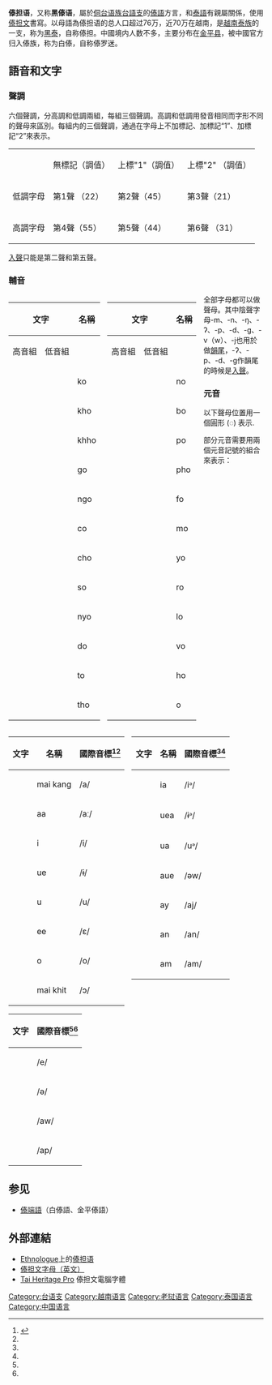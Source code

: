 {{Infobox Language
|name=傣担语
|states=[[越南|越南]]、[[老撾|老撾]]、[[泰國|泰國]]、[[中國|中國]]
|speakers=約70萬
|familycolor=壮侗语系
|fam1=[[壮侗语系|壮侗语系]]
|fam2=[[侗台語族|侗台語族]]
|fam3=[[台語支|台語支]]
|fam4=[[西南部台語支|西南部台語支]]
|fam5=[[傣語|傣語]]
|iso2=tai （台语支其他语言）
|iso3=blt
|script=[[傣担文|傣担文]]}}
'''傣担语'''，又称'''黑傣语'''，屬於[[侗台语族|侗台语族]][[台語支|台語支]]的[[傣語|傣語]]方言，和[[泰語|泰語]]有親屬關係，使用[[傣担文|傣担文]]書寫。以母語為傣担语的总人口超过76万，近70万在越南，是[[越南泰族|越南泰族]]的一支，称为[[黑泰|黑泰]]，自称傣担。中國境内人数不多，主要分布在[[金平苗族瑶族傣族自治县|金平县]]，被中國官方归入傣族，称为白傣，自称傣罗迷。

==語音和文字==
===聲調===
六個聲調，分高調和低調兩組，每組三個聲調。高調和低調用發音相同而字形不同的聲母來區別。每組内的三個聲調，通過在字母上不加標記、加標記“1”、加標記“2”來表示。

{| border="1" 
|- 
|  || 無標記（調值） || 上標"1"（調值）|| 上標"2" （調值）
|- 
| 低調字母 || 第1聲 （22） || 第2聲（45） || 第3聲（21）
|- 
| 高調字母 || 第4聲（55） || 第5聲（44） || 第6聲 （31）
|}

[[入聲|入聲]]只能是第二聲和第五聲。

===輔音===
<div style="float:left; margin-right: 1em;">
{| class="wikitable" style="text-align: center"
|-
! colspan="2" | 文字 !! rowspan="2" | 名稱 !! rowspan="2" | 國際音標<ref name="brase-08">{{cite web|title=Writing Tai Don|url=http://scriptsource.org/cms/scripts/page.php?item_id=entry_detail&uid=cexgtkkgfx|last=Brase|first=Jim|date=5 May 2008|access-date=28 April 2015|archive-date=2020-11-15|archive-url=https://web.archive.org/web/20201115015758/https://scriptsource.org/cms/scripts/page.php?item_id=entry_detail&uid=cexgtkkgfx}}</ref>
|-
! 高音組 !! 低音組
|-
| style="font-size:16pt;" |  {{Script|Tavt|ꪀ}} || style="font-size:16pt;" |  {{Script|Tavt|ꪁ}} || ko || /k/
|-
| style="font-size:16pt;" | {{Script|Tavt|ꪂ}} || style="font-size:16pt;" | {{Script|Tavt|ꪃ}} || kho || /kʰ/
|-
| style="font-size:16pt;" | {{Script|Tavt|ꪄ}} || style="font-size:16pt;" | {{Script|Tavt|ꪅ}} || khho || /x/
|-
| style="font-size:16pt;" | {{Script|Tavt|ꪆ}} || style="font-size:16pt;" | {{Script|Tavt|ꪇ}} || go || /g/
|-
| style="font-size:16pt;" | {{Script|Tavt|ꪈ}} || style="font-size:16pt;" | {{Script|Tavt|ꪉ}} || ngo || /ŋ/
|-
| style="font-size:16pt;" | {{Script|Tavt|ꪊ}} || style="font-size:16pt;" | {{Script|Tavt|ꪋ}} || co || /tɕ/
|-
| style="font-size:16pt;" | {{Script|Tavt|ꪌ}} || style="font-size:16pt;" | {{Script|Tavt|ꪍ}} || cho || /tɕʰ/
|-
| style="font-size:16pt;" | {{Script|Tavt|ꪎ}} || style="font-size:16pt;" | {{Script|Tavt|ꪏ}} || so || /s/
|-
| style="font-size:16pt;" | {{Script|Tavt|ꪐ}} || style="font-size:16pt;" | {{Script|Tavt|ꪑ}} || nyo || /ɲ/
|-
| style="font-size:16pt;" | {{Script|Tavt|ꪒ}} || style="font-size:16pt;" | {{Script|Tavt|ꪓ}} || do || /d/
|-
| style="font-size:16pt;" | {{Script|Tavt|ꪔ}} || style="font-size:16pt;" | {{Script|Tavt|ꪕ}} || to || /t/
|-
| style="font-size:16pt;" | {{Script|Tavt|ꪖ}} || style="font-size:16pt;" | {{Script|Tavt|ꪗ}} || tho || /tʰ/
|}
</div>

<div style="float:left; margin-right: 1em;">
{| class="wikitable" style="text-align: center"
|-
! colspan="2" | 文字 !! rowspan="2" | 名稱 !! rowspan="2" | 國際音標<ref name="brase-08"/>
|-
! 高音組 !! 低音組
|-
| style="font-size:16pt;" | {{Script|Tavt|ꪘ}} || style="font-size:16pt;" | {{Script|Tavt|ꪙ}} || no || /n/
|-
| style="font-size:16pt;" | {{Script|Tavt|ꪚ}} || style="font-size:16pt;" | {{Script|Tavt|ꪛ}} || bo || /b/
|-
| style="font-size:16pt;" | {{Script|Tavt|ꪜ}} || style="font-size:16pt;" | {{Script|Tavt|ꪝ}} || po || /p/
|-
| style="font-size:16pt;" | {{Script|Tavt|ꪞ}} || style="font-size:16pt;" | {{Script|Tavt|ꪟ}} || pho || /pʰ/
|-
| style="font-size:16pt;" | {{Script|Tavt|ꪠ}} || style="font-size:16pt;" | {{Script|Tavt|ꪡ}} || fo || /f/
|-
| style="font-size:16pt;" | {{Script|Tavt|ꪢ}} || style="font-size:16pt;" | {{Script|Tavt|ꪣ}} || mo || /m/
|-
| style="font-size:16pt;" | {{Script|Tavt|ꪤ}} || style="font-size:16pt;" | {{Script|Tavt|ꪥ}} || yo || /j/
|-
| style="font-size:16pt;" | {{Script|Tavt|ꪦ}} || style="font-size:16pt;" | {{Script|Tavt|ꪧ}} || ro || /r/
|-
| style="font-size:16pt;" | {{Script|Tavt|ꪨ}} || style="font-size:16pt;" | {{Script|Tavt|ꪩ}} || lo || /l/
|-
| style="font-size:16pt;" | {{Script|Tavt|ꪪ}} || style="font-size:16pt;" | {{Script|Tavt|ꪫ}} || vo || /v/
|-
| style="font-size:16pt;" | {{Script|Tavt|ꪬ}} || style="font-size:16pt;" | {{Script|Tavt|ꪭ}} || ho || /h/
|-
| style="font-size:16pt;" | {{Script|Tavt|ꪮ}} || style="font-size:16pt;" | {{Script|Tavt|ꪯ}} || o || /ʔ/
|}
</div>
{{clear}}
全部字母都可以做聲母。其中陰聲字母-m、-n、-ŋ、-ʔ、-p、-d、-g、-v（w）、-j也用於做[[韻尾|韻尾]]，-ʔ、-p、-d、-g作韻尾的時候是[[入聲|入聲]]。

===元音===
以下聲母位置用一個圓形 (◌) 表示.

<div style="float:left; margin-right: 1em;">
{| class="wikitable" style="text-align: center"
|-
! 文字 !! 名稱 !! 國際音標<ref name="brase-06">{{cite web|title=Towards a Unicode Proposal for the Unified Tai Script|url=http://scriptsource.org/cms/scripts/page.php?item_id=entry_detail&uid=jx853lrn2p|last=Brase|first=Jim|date=27 January 2006|access-date=28 April 2015|archive-date=2013-10-27|archive-url=https://web.archive.org/web/20131027105725/http://scriptsource.org/cms/scripts/page.php?item_id=entry_detail&uid=jx853lrn2p}}</ref><ref name="brase-08"/>
|-
| style="font-size:16pt;" | {{Script|Tavt|◌ꪰ}} || mai kang || /a/
|-
| style="font-size:16pt;" | {{Script|Tavt|◌ꪱ}} || aa || /aː/
|-
| style="font-size:16pt;" | {{Script|Tavt|◌ꪲ}} || i || /i/
|-
| style="font-size:16pt;" | {{Script|Tavt|◌ꪳ}} || ue || /ɨ/
|-
| style="font-size:16pt;" | {{Script|Tavt|◌ꪴ}} || u || /u/
|-
| style="font-size:16pt;" | {{Script|Tavt|ꪵ◌}} || ee || /ɛ/
|-
| style="font-size:16pt;" | {{Script|Tavt|ꪶ◌}} || o || /o/
|-
| style="font-size:16pt;" | {{Script|Tavt|◌ꪷ}} || mai khit || /ɔ/
|}
</div>

<div style="float:left; margin-right: 1em;">
{| class="wikitable" style="text-align: center"
|-
! 文字 !! 名稱 !! 國際音標<ref name="brase-06"/><ref name="brase-08"/>
|-
| style="font-size:16pt;" | {{Script|Tavt|◌ꪸ}} || ia || /iᵊ/
|-
| style="font-size:16pt;" | {{Script|Tavt|ꪹ◌}} || uea || /ɨᵊ/
|-
| style="font-size:16pt;" | {{Script|Tavt|◌ꪺ}} || ua || /uᵊ/
|-
| style="font-size:16pt;" | {{Script|Tavt|ꪻ◌}} || aue || /əw/
|-
| style="font-size:16pt;" | {{Script|Tavt|ꪼ◌}} || ay || /aj/
|-
| style="font-size:16pt;" | {{Script|Tavt|◌ꪽ}} || an || /an/
|-
| style="font-size:16pt;" | {{Script|Tavt|◌ꪾ}} || am || /am/
|}
</div>

{{clear}}

部分元音需要用兩個元音記號的組合來表示：

{| class="wikitable" style="text-align: center"
|-
! 文字 !! 國際音標<ref name="brase-06"/><ref name="brase-08"/>
|-
| style="font-size:16pt;" | {{Script|Tavt|ꪹ◌ꪸ}} || /e/
|-
| style="font-size:16pt;" | {{Script|Tavt|ꪹ◌ꪷ}} || /ə/
|-
| style="font-size:16pt;" | {{Script|Tavt|ꪹ◌ꪱ}} || /aw/
|-
| style="font-size:16pt;" | {{Script|Tavt|◌ꪚꪾ}} || /ap/
|}

==参见==
* [[傣端語|傣端語]]（白傣語、金平傣語）

== 外部連結 ==
*  [[Ethnologue|Ethnologue]]上的[http://www.ethnologue.com/show_language.asp?code=blt 傣担语] {{Wayback|url=http://www.ethnologue.com/show_language.asp?code=blt |date=20120928192330 }}
* [http://www.omniglot.com/writing/taidam.htm 傣担文字母（英文）] {{Wayback|url=http://www.omniglot.com/writing/taidam.htm |date=20201111182305 }}
* [https://software.sil.org/taiheritage/ Tai Heritage Pro] {{Wayback|url=https://software.sil.org/taiheritage/ |date=20200929134241 }} 傣担文電腦字體

{{Tai-Kadai languages}}
{{傣族}}
{{老挝语言}}
{{越南语言}}
{{泰国语言}}

[[Category:台语支|Category:台语支]]
[[Category:越南语言|Category:越南语言]]
[[Category:老挝语言|Category:老挝语言]]
[[Category:泰国语言|Category:泰国语言]]
[[Category:中国语言|Category:中国语言]]
